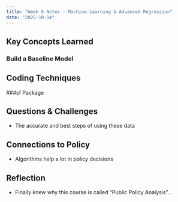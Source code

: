 ```yaml
---
title: "Week 6 Notes - Machine Learning & Advanced Regression"
date: "2025-10-14"
---
```


## Key Concepts Learned

### Build a Baseline Model

## Coding Techniques

###sf Package

## Questions & Challenges
- The accurate and best steps of using these data

## Connections to Policy
- Algorithms help a lot in policy decisions

## Reflection
- Finally knew why this course is called “Public Policy Analysis”...
